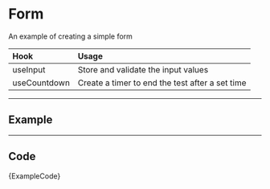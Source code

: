 

# Form

An example of creating a simple form

| Hook | Usage |
|:-|:-|
useInput | Store and validate the input values
useCountdown | Create a timer to end the test after a set time

<hr/>

## Example

<ExampleComponent />




<hr/>

## Code

<CodeBlock language='tsx'>
{ExampleCode}
</CodeBlock>
